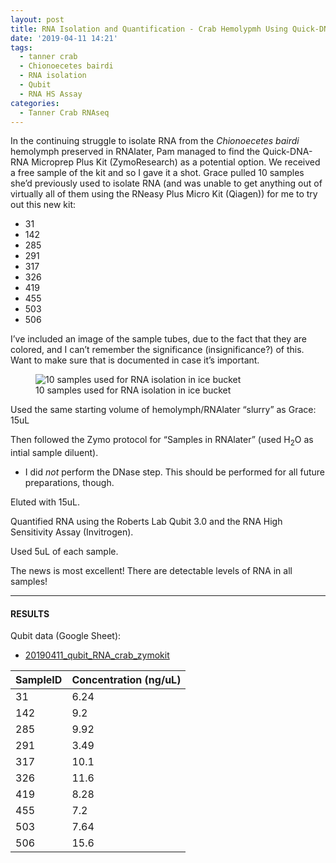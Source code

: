 ```yaml
---
layout: post
title: RNA Isolation and Quantification - Crab Hemolypmh Using Quick-DNA-RNA Microprep Plus Kit
date: '2019-04-11 14:21'
tags:
  - tanner crab
  - Chionoecetes bairdi
  - RNA isolation
  - Qubit
  - RNA HS Assay
categories:
  - Tanner Crab RNAseq
---
```


In the continuing struggle to isolate RNA from the _Chionoecetes bairdi_ hemolymph preserved in RNAlater, Pam managed to find the Quick-DNA-RNA Microprep Plus Kit (ZymoResearch) as a potential option. We received a free sample of the kit and so I gave it a shot. Grace pulled 10 samples she'd previously used to isolate RNA (and was unable to get anything out of virtually all of them using the RNeasy Plus Micro Kit (Qiagen)) for me to try out this new kit:

- 31
- 142
- 285
- 291
- 317
- 326
- 419
- 455
- 503
- 506

I've included an image of the sample tubes, due to the fact that they are colored, and I can't remember the significance (insignificance?) of this. Want to make sure that is documented in case it's important.

![10 samples used for RNA isolation in ice bucket](https://github.com/RobertsLab/sams-notebook/blob/master/images/20190411_crab_hemolymph.jpg?raw=true)



Used the same starting volume of hemolymph/RNAlater "slurry" as Grace: 15uL

Then followed the Zymo protocol for "Samples in RNAlater" (used H<sub>2</sub>O as intial sample diluent).

- I did _not_ perform the DNase step. This should be performed for all future preparations, though.

Eluted with 15uL.

Quantified RNA using the Roberts Lab Qubit 3.0 and the RNA High Sensitivity Assay (Invitrogen).

Used 5uL of each sample.




The news is most excellent! There are detectable levels of RNA in all samples!

---

#### RESULTS

Qubit data (Google Sheet):

- [20190411_qubit_RNA_crab_zymokit](http://b.link/20190411-crab-qubit)


| SampleID | Concentration (ng/uL) |
|----------|-----------------------|
| 31       | 6.24                  |
| 142      | 9.2                   |
| 285      | 9.92                  |
| 291      | 3.49                  |
| 317      | 10.1                  |
| 326      | 11.6                  |
| 419      | 8.28                  |
| 455      | 7.2                   |
| 503      | 7.64                  |
| 506      | 15.6                  |
